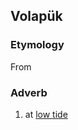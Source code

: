 ==Volapük==

===Etymology===
From {{m|vo|bänüp}}

===Adverb===
{{head|vo|adverb}}

# at [[low tide]]